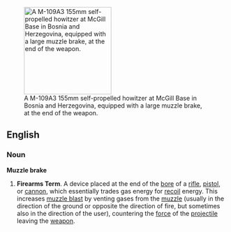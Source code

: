 [[Image:Howitzer_with_muzzlebrake.jpg|thumb|200px|right|A M-109A3 155mm self-propelled howitzer at McGill Base in Bosnia and Herzegovina, equipped with a large muzzle brake, at the end of the weapon.]]

==English==
===Noun===
'''Muzzle brake'''
# '''Firearms Term'''. A device placed at the end of the [[bore]] of a [[rifle]], [[pistol]], or [[cannon]], which essentially trades gas energy for [[recoil]] energy. This increases [[muzzle blast]] by venting gases from the [[muzzle]] (usually in the direction of the ground or opposite the direction of fire, but sometimes also in the direction of the user), countering the [[force]] of the [[projectile]] leaving the [[weapon]].